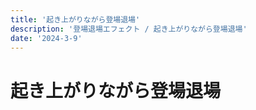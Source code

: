 ---
title: '起き上がりながら登場退場'
description: '登場退場エフェクト / 起き上がりながら登場退場'
date: '2024-3-9'
---
# 起き上がりながら登場退場